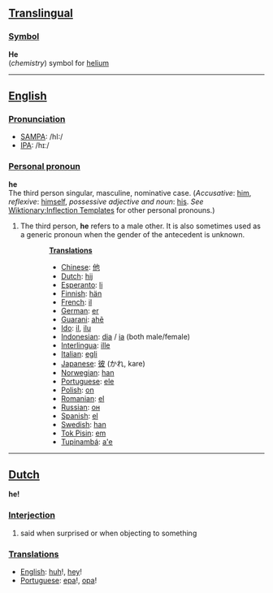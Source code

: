 ==[[Translingual]]==
===[[Symbol]]===

'''He'''<br>(''chemistry'') symbol for [[helium]]

----
==[[English]]==
===[[Pronunciation]]===
*[[w:SAMPA|SAMPA]]: /hI:/
*[[w:IPA|IPA]]: /hɪː/

===[[Personal pronoun]]===
'''he'''<br>
The third person singular, masculine, nominative case. (''Accusative'': [[him]],  ''reflexive'': [[himself]], ''possessive adjective and noun'': [[his]]. ''See'' [[Wiktionary:Inflection Templates]] for other personal pronouns.) 


# The third person, '''he''' refers to a male other. It is also sometimes used as a generic pronoun when the gender of the antecedent is unknown.

::'''[[Translation]]s'''
::* [[Chinese]]: [[他]]
::*[[Dutch]]: [[hij]]
::*[[Esperanto]]: [[li]]
::*[[Finnish]]: [[hän]]
::*[[French]]: [[il]]
::*[[German]]: [[er]]
::*[[Guarani]]: [[ahẽ]]
::*[[Ido]]: [[il]], [[ilu]]
::*[[Indonesian]]: [[dia]] / [[ia]] (both male/female)
::*[[Interlingua]]: [[ille]]
::*[[Italian]]: [[egli]]
::*[[Japanese]]: [[彼]] (かれ, kare)
::*[[Norwegian]]: [[han]]
::*[[Portuguese]]: [[ele]]
::*[[Polish]]: [[on]]
::*[[Romanian]]: [[el]]
::*[[Russian]]: [[он]]
::*[[Spanish]]: [[el]]
::*[[Swedish]]: [[han]]
::*[[Tok Pisin]]: [[em]]
::*[[Tupinambá]]: [[a'e]]

----

==[[Dutch]]==

'''he!'''

===[[Interjection]]===

# said when surprised or when objecting to something

===[[Translation]]s===
*[[English]]: [[huh]]!, [[hey]]!
*[[Portuguese]]: [[epa]]!, [[opa]]!